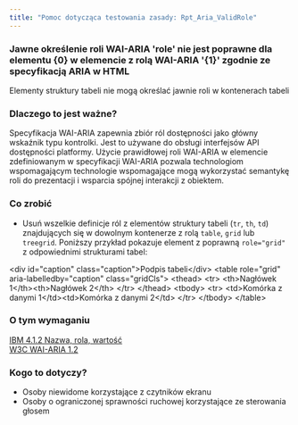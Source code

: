 ```yaml
---
title: "Pomoc dotycząca testowania zasady: Rpt_Aria_ValidRole"
---
```


<div className="toolHelp">
<Row>
<Column colLg={16} colMd={8} colSm={4} className="toolHead">

### Jawne określenie roli WAI-ARIA 'role' nie jest poprawne dla elementu {0} w elemencie z rolą WAI-ARIA '{1}' zgodnie ze specyfikacją ARIA w HTML

<div id="locLevel"></div>

Elementy struktury tabeli nie mogą określać jawnie roli w kontenerach tabeli

</Column>
</Row>
<Row>
<Column colLg={11} colMd={5} colSm={4} className="toolMain">

### Dlaczego to jest ważne?

Specyfikacja WAI-ARIA zapewnia zbiór ról dostępności jako główny wskaźnik typu kontrolki. Jest to używane do obsługi interfejsów API dostępności platformy. Użycie prawidłowej roli WAI-ARIA w elemencie zdefiniowanym w specyfikacji WAI-ARIA pozwala technologiom wspomagającym technologie wspomagające mogą wykorzystać semantykę roli do prezentacji i wsparcia spójnej interakcji z obiektem.

<div id="locSnippet"></div>

### Co zrobić

* Usuń wszelkie definicje ról z elementów struktury tabeli (`tr`, `th`, `td`) znajdujących się w dowolnym kontenerze z rolą `table`, `grid` lub `treegrid`. Poniższy przykład pokazuje element z poprawną `role="grid"` z odpowiednimi strukturami tabel:



<CodeSnippet type="multi" light={true}> 

&lt;div id="caption" class="caption"&gt;Podpis tabeli&lt;/div&gt;
&lt;table role="grid" aria-labelledby="caption" class="gridCls"&gt;
  &lt;thead&gt;
    &lt;tr&gt;
      &lt;th&gt;Nagłówek 1&lt;/th&gt;&lt;th&gt;Nagłówek 2&lt;/th&gt;
    &lt;/tr&gt;
  &lt;/thead&gt;
  &lt;tbody&gt;
    &lt;tr&gt;
      &lt;td&gt;Komórka z danymi 1&lt;/td&gt;&lt;td&gt;Komórka z danymi 2&lt;/td&gt;
    &lt;/tr&gt;
  &lt;/tbody&gt;
&lt;/table&gt;

</CodeSnippet>

</Column>
<Column colLg={5} colMd={3} colSm={4} className="toolLeft">

### O tym wymaganiu

[IBM 4.1.2 Nazwa, rola, wartość](https://www.ibm.com/able/requirements/requirements/#4_1_2)  
[W3C WAI-ARIA 1.2](https://www.w3.org/TR/wai-aria-1.2/)

### Kogo to dotyczy?

 * Osoby niewidome korzystające z czytników ekranu
 * Osoby o ograniczonej sprawności ruchowej korzystające ze sterowania głosem

</Column>
</Row>
</div>

